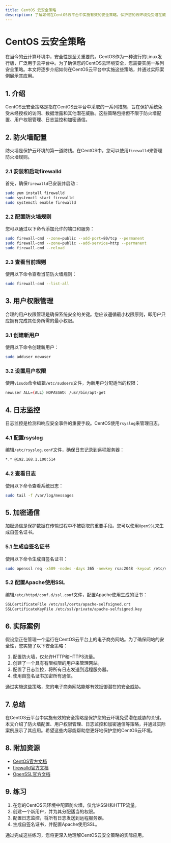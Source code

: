 ```yaml
---
title: CentOS 云安全策略
description: 了解如何在CentOS云平台中实施有效的安全策略，保护您的云环境免受潜在威胁。
---
```


# CentOS 云安全策略

在当今的云计算环境中，安全性是至关重要的。CentOS作为一种流行的Linux发行版，广泛用于云平台中。为了确保您的CentOS云环境安全，您需要实施一系列安全策略。本文将逐步介绍如何在CentOS云平台中实施这些策略，并通过实际案例展示其应用。

## 1. 介绍

CentOS云安全策略是指在CentOS云平台中采取的一系列措施，旨在保护系统免受未经授权的访问、数据泄露和其他潜在威胁。这些策略包括但不限于防火墙配置、用户权限管理、日志监控和加密通信。

## 2. 防火墙配置

防火墙是保护云环境的第一道防线。在CentOS中，您可以使用`firewalld`来管理防火墙规则。

### 2.1 安装和启动firewalld

首先，确保`firewalld`已安装并启动：

```bash
sudo yum install firewalld
sudo systemctl start firewalld
sudo systemctl enable firewalld
```

### 2.2 配置防火墙规则

您可以通过以下命令添加允许的端口和服务：

```bash
sudo firewall-cmd --zone=public --add-port=80/tcp --permanent
sudo firewall-cmd --zone=public --add-service=http --permanent
sudo firewall-cmd --reload
```

### 2.3 查看当前规则

使用以下命令查看当前防火墙规则：

```bash
sudo firewall-cmd --list-all
```

## 3. 用户权限管理

合理的用户权限管理是确保系统安全的关键。您应该遵循最小权限原则，即用户只应拥有完成其任务所需的最小权限。

### 3.1 创建新用户

使用以下命令创建新用户：

```bash
sudo adduser newuser
```

### 3.2 设置用户权限

使用`visudo`命令编辑`/etc/sudoers`文件，为新用户分配适当的权限：

```bash
newuser ALL=(ALL) NOPASSWD: /usr/bin/apt-get
```

## 4. 日志监控

日志监控是检测和响应安全事件的重要手段。CentOS使用`rsyslog`来管理日志。

### 4.1 配置rsyslog

编辑`/etc/rsyslog.conf`文件，确保日志记录到远程服务器：

```bash
*.* @192.168.1.100:514
```

### 4.2 查看日志

使用以下命令查看系统日志：

```bash
sudo tail -f /var/log/messages
```

## 5. 加密通信

加密通信是保护数据在传输过程中不被窃取的重要手段。您可以使用`OpenSSL`来生成自签名证书。

### 5.1 生成自签名证书

使用以下命令生成自签名证书：

```bash
sudo openssl req -x509 -nodes -days 365 -newkey rsa:2048 -keyout /etc/ssl/private/apache-selfsigned.key -out /etc/ssl/certs/apache-selfsigned.crt
```

### 5.2 配置Apache使用SSL

编辑`/etc/httpd/conf.d/ssl.conf`文件，配置Apache使用生成的证书：

```bash
SSLCertificateFile /etc/ssl/certs/apache-selfsigned.crt
SSLCertificateKeyFile /etc/ssl/private/apache-selfsigned.key
```

## 6. 实际案例

假设您正在管理一个运行在CentOS云平台上的电子商务网站。为了确保网站的安全性，您实施了以下安全策略：

1. 配置防火墙，仅允许HTTP和HTTPS流量。
2. 创建了一个具有有限权限的用户来管理网站。
3. 配置了日志监控，将所有日志发送到远程服务器。
4. 使用自签名证书加密所有通信。

通过实施这些策略，您的电子商务网站能够有效抵御潜在的安全威胁。

## 7. 总结

在CentOS云平台中实施有效的安全策略是保护您的云环境免受潜在威胁的关键。本文介绍了防火墙配置、用户权限管理、日志监控和加密通信等策略，并通过实际案例展示了其应用。希望这些内容能帮助您更好地保护您的CentOS云环境。

## 8. 附加资源

- [CentOS官方文档](https://www.centos.org/docs/)
- [firewalld官方文档](https://firewalld.org/)
- [OpenSSL官方文档](https://www.openssl.org/docs/)

## 9. 练习

1. 在您的CentOS云环境中配置防火墙，仅允许SSH和HTTP流量。
2. 创建一个新用户，并为其分配适当的权限。
3. 配置日志监控，将所有日志发送到远程服务器。
4. 生成自签名证书，并配置Apache使用SSL。

通过完成这些练习，您将更深入地理解CentOS云安全策略的实际应用。